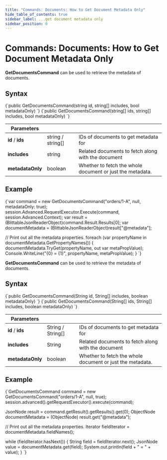 ```yaml
---
title: "Commands: Documents: How to Get Document Metadata Only"
hide_table_of_contents: true
sidebar_label: ...get document metadata only
sidebar_position: 0
---
```





# Commands: Documents: How to Get Document Metadata Only
<LanguageSwitcher supportedLanguages={supportedLanguages} />
<LanguageContent language="csharp">


**GetDocumentsCommand** can be used to retrieve the metadata of documents.

## Syntax

<TabItem value="head_1" label="head_1">
<CodeBlock language="csharp">
{`public GetDocumentsCommand(string id, string[] includes, bool metadataOnly)
`}
</CodeBlock>
</TabItem>
<TabItem value="head_3" label="head_3">
<CodeBlock language="csharp">
{`public GetDocumentsCommand(string[] ids, string[] includes, bool metadataOnly)
`}
</CodeBlock>
</TabItem>


| Parameters | | |
| ------------- | ------------- | ----- |
| **id** / **ids** | string / string[] | IDs of documents to get metadata for |
| **includes** | string | Related documents to fetch along with the document |
| **metadataOnly** | boolean | Whether to fetch the whole document or just the metadata. |

## Example

<TabItem value="head_2" label="head_2">
<CodeBlock language="csharp">
{`var command = new GetDocumentsCommand("orders/1-A", null, metadataOnly: true);
session.Advanced.RequestExecutor.Execute(command, session.Advanced.Context);
var result = (BlittableJsonReaderObject)command.Result.Results[0];
var documentMetadata = (BlittableJsonReaderObject)result["@metadata"];

// Print out all the metadata properties.
foreach (var propertyName in documentMetadata.GetPropertyNames())
\{
    documentMetadata.TryGet<object>(propertyName, out var metaPropValue);
    Console.WriteLine("\{0\} = \{1\}", propertyName, metaPropValue);
\}
`}
</CodeBlock>
</TabItem>


</LanguageContent>
<LanguageContent language="java">


**GetDocumentsCommand** can be used to retrieve the metadata of documents.

## Syntax

<TabItem value="head_1" label="head_1">
<CodeBlock language="java">
{`public GetDocumentsCommand(String id, String[] includes, boolean metadataOnly)
`}
</CodeBlock>
</TabItem>
<TabItem value="head_3" label="head_3">
<CodeBlock language="java">
{`public GetDocumentsCommand(String[] ids, String[] includes, boolean metadataOnly)
`}
</CodeBlock>
</TabItem>


| Parameters | | |
| ------------- | ------------- | ----- |
| **id** / **ids** | String / String[] | IDs of documents to get metadata for |
| **includes** | String | Related documents to fetch along with the document |
| **metadataOnly** | boolean | Whether to fetch the whole document or just the metadata. |

## Example

<TabItem value="head_2" label="head_2">
<CodeBlock language="java">
{`GetDocumentsCommand command = new GetDocumentsCommand("orders/1-A", null, true);
session.advanced().getRequestExecutor().execute(command);

JsonNode result = command.getResult().getResults().get(0);
ObjectNode documentMetadata = (ObjectNode) result.get("@metadata");

// Print out all the metadata properties.
Iterator<String> fieldIterator = documentMetadata.fieldNames();

while (fieldIterator.hasNext()) \{
    String field = fieldIterator.next();
    JsonNode value = documentMetadata.get(field);
    System.out.println(field + " = " + value);
\}
`}
</CodeBlock>
</TabItem>


</LanguageContent>

<!---
### Commands
- [Get](../../../../client-api/commands/documents/get)
- [Put](../../../../client-api/commands/documents/put)
- [Delete](../../../../client-api/commands/documents/delete)
- [How to Send Multiple Commands Using a Batch](../../../../client-api/commands/batches/how-to-send-multiple-commands-using-a-batch)


-->